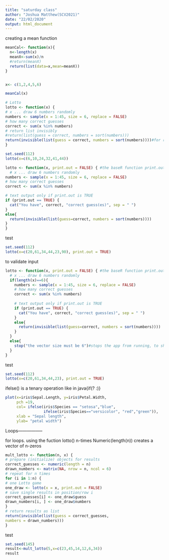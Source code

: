```yaml
---
title: "saturday class"
author: "Joshua Matthew(SCV2021)"
date: "22/02/2020"
output: html_document
---
```


creating a mean function
```r
meanCal<- function(x){
  n<-length(x)
  meanX<-sum(x)/n
  #return(meanX)
  return(list(data=x,mean=meanX))
}



```

```r
x<- c(1,2,4,5,6)

meanCal(x)
```

```r
# Lotto
lotto <- function(x) {
# x ... draw 6 numbers randomly
numbers <- sample(x = 1:45, size = 6, replace = FALSE)
# how many correct guesses
correct <- sum(x %in% numbers)
# return list invisibly
#return(list(guess = correct, numbers = sort(numbers)))
return(invisible(list(guess = correct, numbers = sort(numbers))))#for result to only display if the funtion call is assigned to ann object
}
```

```r
set.seed(112)
lotto(x=c(6,10,24,32,41,44))
```

```r
lotto <- function(x, print.out = FALSE) { #the baseR function print.out can replace function invisible
  # x ... draw 6 numbers randomly
numbers <- sample(x = 1:45, size = 6, replace = FALSE)
# how many correct guesses
correct <- sum(x %in% numbers)

# text output only if print.out is TRUE
if (print.out == TRUE) {
  cat("You have", correct, "correct guess(es)", sep = " ")
}
else{
  return(invisible(list(guess=correct, numbers = sort(numbers))))
}
}
```
test
```r
set.seed(112)
lotto(x=c(20,61,34,44,23,90), print.out = TRUE)
```

to validate input
```r
lotto <- function(x, print.out = FALSE) { #the baseR function print.out can replace function invisible
  # x ... draw 6 numbers randomly
  if(length(x)==6){
    numbers <- sample(x = 1:45, size = 6, replace = FALSE)
    # how many correct guesses
    correct <- sum(x %in% numbers)
    
    # text output only if print.out is TRUE
    if (print.out == TRUE) {
      cat("You have", correct, "correct guess(es)", sep = " ")
    }
    else{
      return(invisible(list(guess=correct, numbers = sort(numbers))))
    }
  }
  else{
    stop("the vector size must be 6")#stops the app from running, to show the error with a specified message
  }
}
```

test
```r
set.seed(112)
lotto(x=c(20,61,34,44,23), print.out = TRUE)
```

ifelse() is a tenary operation like in java{if(? :)}
```r
plot(x=iris$Sepal.Length, y=iris$Petal.Width,
     pch =19,
     col= ifelse(iris$Species == "setosa","blue",
                 ifelse(iris$Species=="versicolor", "red","green")),
     xlab = "Sepal length",
     ylab= "petal width")

```


Loops-----------------

for loops. using the fuction lotto() n-times
Numeric(length(n)) creates a vector of n-zeros
```r
mult_lotto <- function(n, x) {
# prepare (initialize) objects for results
correct_guesses <- numeric(length = n)
drawn_numbers <- matrix(NA, nrow = n, ncol = 6)
# repeat for n times
for (i in 1:n) {
# one Lotto game
one_draw <- lotto(x = x, print.out = FALSE)
# save single results in position/row i
correct_guesses[i] <- one_draw$guess
drawn_numbers[i, ] <- one_draw$numbers
}
# return results as list
return(invisible(list(guess = correct_guesses,
numbers = drawn_numbers)))
}
```

test
```r
set.seed(145)
result<-mult_lotto(5,x=c(23,45,14,12,6,34))
result
```
